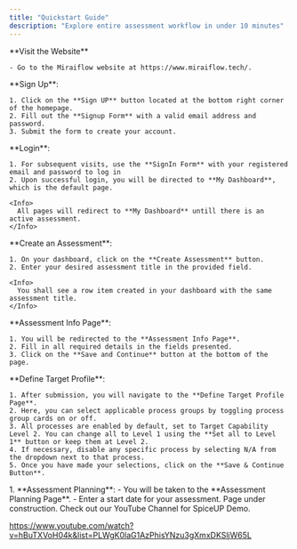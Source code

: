 ```yaml
---
title: "Quickstart Guide"
description: "Explore entire assessment workflow in under 10 minutes"
---
```


<Steps>
  <Step title="Step 1">
    **Visit the Website**

    - Go to the Miraiflow website at https://www.miraiflow.tech/.
  </Step>
  <Step title="Step 2">
    **Sign Up**:

    1. Click on the **Sign UP** button located at the bottom right corner of the homepage.
    2. Fill out the **Signup Form** with a valid email address and password.
    3. Submit the form to create your account.
  </Step>
  <Step title="Step 3">
    **Login**:

    1. For subsequent visits, use the **SignIn Form** with your registered email and password to log in
    2. Upon successful login, you will be directed to **My Dashboard**, which is the default page.

    <Info>
      All pages will redirect to **My Dashboard** untill there is an active assessment.
    </Info>
  </Step>
  <Step title="Step 4">
    **Create an Assessment**:

    1. On your dashboard, click on the **Create Assessment** button.
    2. Enter your desired assessment title in the provided field.

    <Info>
      You shall see a row item created in your dashboard with the same assessment title.
    </Info>
  </Step>
  <Step title="Step 5">
    **Assessment Info Page**:

    1. You will be redirected to the **Assessment Info Page**.
    2. Fill in all required details in the fields presented.
    3. Click on the **Save and Continue** button at the bottom of the page.
  </Step>
  <Step title="Step 6">
    **Define Target Profile**:

    1. After submission, you will navigate to the **Define Target Profile Page**.
    2. Here, you can select applicable process groups by toggling process group cards on or off.
    3. All processes are enabled by default, set to Target Capability Level 2. You can change all to Level 1 using the **Set all to Level 1** button or keep them at Level 2.
    4. If necessary, disable any specific process by selecting N/A from the dropdown next to that process.
    5. Once you have made your selections, click on the **Save & Continue Button**.
  </Step>
  <Step title="Step 7">
    1. **Assessment Planning**:
       - You will be taken to the **Assessment Planning Page**.
       - Enter a start date for your assessment.
  </Step>
</Steps>

<Info>
  Page under construction. Check out our YouTube Channel for SpiceUP Demo.
</Info>

https://www.youtube.com/watch?v=hBuTXVoH04k&list=PLWgK0laG1AzPhisYNzu3gXmxDKSljW65L